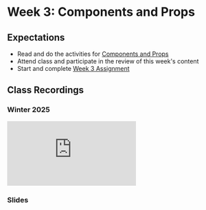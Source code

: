 # Week 3: Components and Props

## Expectations

- Read and do the activities for [Components and Props](/week-3/components-and-props)
- Attend class and participate in the review of this week's content
- Start and complete [Week 3 Assignment](/week-3/assignment)

## Class Recordings

### Winter 2025

<iframe
  style={{ width: "100%", aspectRatio: "16/9" }}
  src="https://www.youtube.com/watch?v=Or4KgWDSxEI"
  title="YouTube video player"
  frameBorder="0"
  allow="accelerometer; autoplay; clipboard-write; encrypted-media; gyroscope; picture-in-picture; web-share"
  allowFullScreen="allowFullScreen"
></iframe>

### Slides


<Slideshow file="/week-3/slides" />

